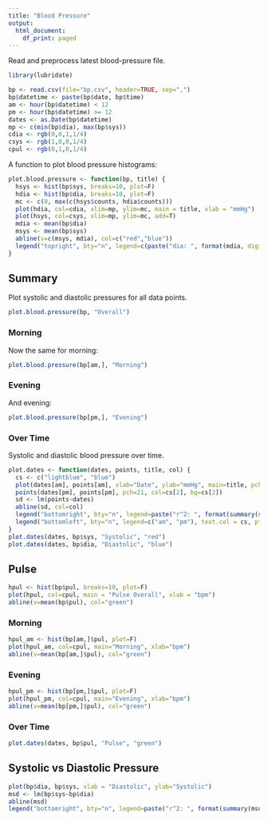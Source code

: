 ```yaml
---
title: "Blood Pressure"
output:
  html_document:
    df_print: paged
---
```


Read and preprocess latest blood-pressure file.
```r
library(lubridate)
```
```r
bp <- read.csv(file="bp.csv", header=TRUE, sep=",")
bp$datetime <- paste(bp$date, bp$time)
am <- hour(bp$datetime) < 12
pm <- hour(bp$datetime) >= 12
dates <- as.Date(bp$datetime)
mp <- c(min(bp$dia), max(bp$sys))
cdia <- rgb(0,0,1,1/4)
csys <- rgb(1,0,0,1/4)
cpul <- rgb(0,1,0,1/4)
```
A function to plot blood pressure histograms:
```r
plot.blood.pressure <- function(bp, title) {
  hsys <- hist(bp$sys, breaks=10, plot=F)
  hdia <- hist(bp$dia, breaks=10, plot=F)
  mc <- c(0, max(c(hsys$counts, hdia$counts)))
  plot(hdia, col=cdia, xlim=mp, ylim=mc, main = title, xlab = "mmHg")
  plot(hsys, col=csys, xlim=mp, ylim=mc, add=T)
  mdia <- mean(bp$dia)
  msys <- mean(bp$sys)
  abline(v=c(msys, mdia), col=c("red","blue"))
  legend("topright", bty="n", legend=c(paste("dia: ", format(mdia, digits=2)), paste("sys: ", format(msys, digits=2))))
}
```

## Summary

Plot systolic and diastolic pressures for all data points.
```r
plot.blood.pressure(bp, "Overall")
```

### Morning
Now the same for morning:
```r
plot.blood.pressure(bp[am,], "Morning")
```

### Evening
And evening:
```r
plot.blood.pressure(bp[pm,], "Evening")
```

### Over Time

Systolic and diastolic blood pressure over time.
```r
plot.dates <- function(dates, points, title, col) {
  cs <- c("lightblue", "blue")
  plot(dates[am], points[am], xlab="Date", ylab="mmHg", main=title, pch=21, col=cs[1], bg=cs[1])
  points(dates[pm], points[pm], pch=21, col=cs[2], bg=cs[2])
  sd <- lm(points~dates)
  abline(sd, col=col)
  legend("bottomright", bty="n", legend=paste("r^2: ", format(summary(sd)$r.squared, digits=2)))
  legend("bottomleft", bty="n", legend=c("am", "pm"), text.col = cs, pt.bg=cs)
}
plot.dates(dates, bp$sys, "Systolic", "red")
plot.dates(dates, bp$dia, "Diastolic", "blue")
```

## Pulse

```r
hpul <- hist(bp$pul, breaks=10, plot=F)
plot(hpul, col=cpul, main = "Pulse Overall", xlab = "bpm")
abline(v=mean(bp$pul), col="green")
```

### Morning

```r
hpul_am <- hist(bp[am,]$pul, plot=F)
plot(hpul_am, col=cpul, main="Morning", xlab="bpm")
abline(v=mean(bp[am,]$pul), col="green")
```

### Evening

```r
hpul_pm <- hist(bp[pm,]$pul, plot=F)
plot(hpul_pm, col=cpul, main="Evening", xlab="bpm")
abline(v=mean(bp[pm,]$pul), col="green")
```

### Over Time

```r
plot.dates(dates, bp$pul, "Pulse", "green")
```

## Systolic vs Diastolic Pressure

```r
plot(bp$dia, bp$sys, xlab = "Diastolic", ylab="Systolic")
msd <- lm(bp$sys~bp$dia)
abline(msd)
legend("bottomright", bty="n", legend=paste("r^2: ", format(summary(msd)$r.squared, digits=2)))
```


